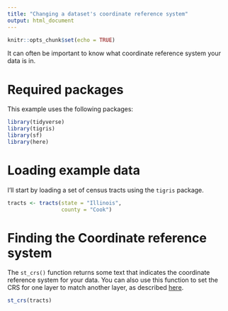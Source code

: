 ```yaml
---
title: "Changing a dataset's coordinate reference system"
output: html_document
---
```


```r
knitr::opts_chunk$set(echo = TRUE)
```

It can often be important to know what coordinate reference system your
data is in.

# Required packages

This example uses the following packages:

```r
library(tidyverse)
library(tigris)
library(sf)
library(here)
```

# Loading example data

I'll start by loading a set of census tracts using the `tigris`
package.

```r
tracts <- tracts(state = "Illinois",
                 county = "Cook") 
```

# Finding the Coordinate reference system

The `st_crs()` function returns some text that indicates the coordinate
reference system for your data. You can also use this function to 
set the CRS for one layer to match another layer, as described 
[here](https://c-voulgaris.github.io/VIS-2128-F22/a1-files/skill-convert-crs.html){target="_blank"}.

```r
st_crs(tracts)
```
